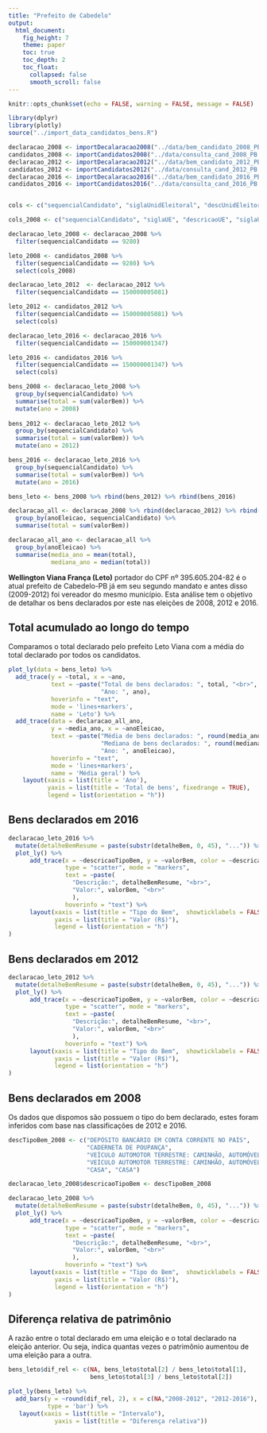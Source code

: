 ```yaml
---
title: "Prefeito de Cabedelo"
output: 
  html_document:
    fig_height: 7
    theme: paper
    toc: true
    toc_depth: 2
    toc_float:
      collapsed: false
      smooth_scroll: false
---
```


```r
knitr::opts_chunk$set(echo = FALSE, warning = FALSE, message = FALSE)

library(dplyr)
library(plotly)
source("../import_data_candidatos_bens.R")
```


```r
declaracao_2008 <- importDecalaracao2008("../data/bem_candidato_2008_PB.txt")
candidatos_2008 <- importCandidatos2008("../data/consulta_cand_2008_PB.txt")
declaracao_2012 <- importDecalaracao2012("../data/bem_candidato_2012_PB.txt")
candidatos_2012 <- importCandidatos2012("../data/consulta_cand_2012_PB.txt")
declaracao_2016 <- importDecalaracao2016("../data/bem_candidato_2016_PB.txt")
candidatos_2016 <- importCandidatos2016("../data/consulta_cand_2016_PB.txt")


cols <- c("sequencialCandidato", "siglaUnidEleitoral", "descUnidEleitoral", "siglaUF", "nomeCandidato", "nomeUrnaCandidato", "cpfCandidato", "descCargo","siglaPartido", "descSituacaoEleito")

cols_2008 <- c("sequencialCandidato", "siglaUE", "descricaoUE", "siglaUF", "nomeCandidato", "nomeUrnaCandidato", "cpfCandidato", "descCargo","siglaPartido", "descSituacaoTurno")

declaracao_leto_2008 <- declaracao_2008 %>%
  filter(sequencialCandidato == 9280)

leto_2008 <- candidatos_2008 %>%
  filter(sequencialCandidato == 9280) %>%
  select(cols_2008)

declaracao_leto_2012  <- declaracao_2012 %>%
  filter(sequencialCandidato == 150000005081)

leto_2012 <- candidatos_2012 %>%
  filter(sequencialCandidato == 150000005081) %>%
  select(cols)

declaracao_leto_2016 <- declaracao_2016 %>%
  filter(sequencialCandidato == 150000001347)

leto_2016 <- candidatos_2016 %>%
  filter(sequencialCandidato == 150000001347) %>%
  select(cols)

bens_2008 <- declaracao_leto_2008 %>%
  group_by(sequencialCandidato) %>%
  summarise(total = sum(valorBem)) %>%
  mutate(ano = 2008)
  
bens_2012 <- declaracao_leto_2012 %>%
  group_by(sequencialCandidato) %>%
  summarise(total = sum(valorBem)) %>%
  mutate(ano = 2012)

bens_2016 <- declaracao_leto_2016 %>%
  group_by(sequencialCandidato) %>%
  summarise(total = sum(valorBem)) %>%
  mutate(ano = 2016)

bens_leto <- bens_2008 %>% rbind(bens_2012) %>% rbind(bens_2016)

declaracao_all <- declaracao_2008 %>% rbind(declaracao_2012) %>% rbind(declaracao_2016) %>%
  group_by(anoEleicao, sequencialCandidato) %>%
  summarise(total = sum(valorBem))

declaracao_all_ano <- declaracao_all %>%
  group_by(anoEleicao) %>%
  summarise(media_ano = mean(total),
            mediana_ano = median(total))
```

**Wellington Viana França (Leto)** portador do CPF nº 395.605.204-82 é o atual prefeito de Cabedelo-PB já em seu segundo mandato e antes disso (2009-2012) foi vereador do mesmo município. Esta análise tem o objetivo de detalhar os bens declarados por este nas eleições de 2008, 2012 e 2016.

## Total acumulado ao longo do tempo

Comparamos o total declarado pelo prefeito Leto Viana com a média do total declarado por todos os candidatos.

```r
plot_ly(data = bens_leto) %>%
  add_trace(y = ~total, x = ~ano,
            text = ~paste("Total de bens declarados: ", total, "<br>",
                          "Ano: ", ano),
            hoverinfo = "text",
            mode = 'lines+markers',
            name = 'Leto') %>%
  add_trace(data = declaracao_all_ano,
            y = ~media_ano, x = ~anoEleicao,
            text = ~paste("Média de bens declarados: ", round(media_ano, 2), "<br>",
                          "Mediana de bens declarados: ", round(mediana_ano, 2), "<br>",
                          "Ano: ", anoEleicao),
            hoverinfo = "text",
            mode = 'lines+markers',
            name = 'Média geral') %>%
    layout(xaxis = list(title = 'Ano'),
           yaxis = list(title = 'Total de bens', fixedrange = TRUE),
           legend = list(orientation = "h"))
```


## Bens declarados em 2016

```r
declaracao_leto_2016 %>% 
  mutate(detalheBemResume = paste(substr(detalheBem, 0, 45), "...")) %>% 
  plot_ly() %>%
      add_trace(x = ~descricaoTipoBem, y = ~valorBem, color = ~descricaoTipoBem,
                type = "scatter", mode = "markers",
                text = ~paste(
                  "Descrição:", detalheBemResume, "<br>",
                  "Valor:", valorBem, "<br>"
                  ),
                hoverinfo = "text") %>%
      layout(xaxis = list(title = "Tipo do Bem",  showticklabels = FALSE),
             yaxis = list(title = "Valor (R$)"),
             legend = list(orientation = "h")
)
```

## Bens declarados em 2012

```r
declaracao_leto_2012 %>% 
  mutate(detalheBemResume = paste(substr(detalheBem, 0, 45), "...")) %>% 
  plot_ly() %>%
      add_trace(x = ~descricaoTipoBem, y = ~valorBem, color = ~descricaoTipoBem,
                type = "scatter", mode = "markers",
                text = ~paste(
                  "Descrição:", detalheBemResume, "<br>",
                  "Valor:", valorBem, "<br>"
                  ),
                hoverinfo = "text") %>%
      layout(xaxis = list(title = "Tipo do Bem",  showticklabels = FALSE),
             yaxis = list(title = "Valor (R$)"),
             legend = list(orientation = "h")
)
```


## Bens declarados em 2008

Os dados que dispomos são possuem o tipo do bem declarado, estes foram inferidos com base nas classificações de 2012 e 2016.
```r

descTipoBem_2008 <- c("DEPÓSITO BANCÁRIO EM CONTA CORRENTE NO PAÍS", 
                      "CADERNETA DE POUPANÇA", 
                      "VEÍCULO AUTOMOTOR TERRESTRE: CAMINHÃO, AUTOMÓVEL, MOTO, ETC.",
                      "VEÍCULO AUTOMOTOR TERRESTRE: CAMINHÃO, AUTOMÓVEL, MOTO, ETC.", 
                      "CASA", "CASA")

declaracao_leto_2008$descricaoTipoBem <- descTipoBem_2008

declaracao_leto_2008 %>% 
  mutate(detalheBemResume = paste(substr(detalheBem, 0, 45), "...")) %>% 
  plot_ly() %>%
      add_trace(x = ~descricaoTipoBem, y = ~valorBem, color = ~descricaoTipoBem,
                type = "scatter", mode = "markers",
                text = ~paste(
                  "Descrição:", detalheBemResume, "<br>",
                  "Valor:", valorBem, "<br>"
                  ),
                hoverinfo = "text") %>%
      layout(xaxis = list(title = "Tipo do Bem",  showticklabels = FALSE),
             yaxis = list(title = "Valor (R$)"),
             legend = list(orientation = "h")
)
```

## Diferença relativa de patrimônio

A razão entre o total declarado em uma eleição e o total declarado na eleição anterior. Ou seja, indica quantas vezes o patrimônio aumentou de uma eleição para a outra.

```r
bens_leto$dif_rel <- c(NA, bens_leto$total[2] / bens_leto$total[1], 
                       bens_leto$total[3] / bens_leto$total[2])

plot_ly(bens_leto) %>%
  add_bars(y = ~round(dif_rel, 2), x = c(NA,"2008-2012", "2012-2016"),
           type = 'bar') %>%
   layout(xaxis = list(title = "Intervalo"),
             yaxis = list(title = "Diferença relativa"))

```

